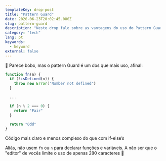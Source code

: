 ```yaml
---
templateKey: drop-post
title: "Pattern Guard"
date: 2020-06-23T20:02:45.080Z
slug: pattern-guard
description: "Neste drop falo sobre as vantagens do uso do Pattern Guard."
category: "tech"
lang: pt
keywords:
  - keyword
external: false
---
```



<Drop>

🤩 Parece bobo, mas o pattern Guard é um dos que mais uso, afinal:

```javascript
function fn(n) {
  if (!isDefined(n)) {
    throw new Error("Number not defined")
  }

  ...

  if (n % 2 === 0) {
    return "Pair"
  }

  return "Odd"
}
```

Código mais claro e menos complexo do que com if-else’s

</Drop>

<Drop>

Aliás, não usem `fn` ou `n` para declarar funções e variáveis. A não ser que o "editor" de vocês limite o uso de apenas 280 caracteres 🤣

</Drop>
